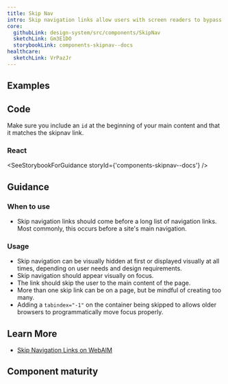```yaml
---
title: Skip Nav
intro: Skip navigation links allow users with screen readers to bypass long navigation lists.
core:
  githubLink: design-system/src/components/SkipNav
  sketchLink: Gm3E1DO
  storybookLink: components-skipnav--docs
healthcare:
  sketchLink: VrPazJr
---
```


## Examples

<StorybookExample componentName="pagination" storyId="components-skipnav--skip-nav-example" />

## Code

Make sure you include an `id` at the beginning of your main content and that it matches the skipnav link.

### React

<SeeStorybookForGuidance storyId={'components-skipnav--docs'} />

## Guidance

### When to use

- Skip navigation links should come before a long list of navigation links. Most commonly, this occurs before a site's main navigation.

### Usage

- Skip navigation can be visually hidden at first or displayed visually at all times, depending on user needs and design requirements.
- Skip navigation should appear visually on focus.
- The link should skip the user to the main content of the page.
- More than one skip link can be on a page, but be mindful of creating too many.
- Adding a `tabindex="-1"` on the container being skipped to allows older browsers to programmatically move focus properly.

## Learn More

- [Skip Navigation Links on WebAIM](http://webaim.org/techniques/skipnav/)

## Component maturity

<MaturityChecklist
  a11yStandards={true}
  color={true}
  forcedColors={true}
  screenReaders={true}
  keyboardNavigable={true}
  storybook={true}
  responsive={true}
  spanish={true}
  completeUiKit={false}
  responsiveUiKit={false}
  tokensInCode={true}
  tokensInSketch={true}
/>
